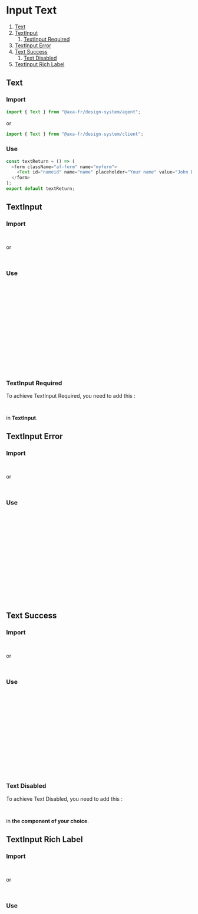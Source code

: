 
# Input Text

1. [Text](#text)
2. [TextInput](#textinput)
   1. [TextInput Required](#textinput-required)
3. [TextInput Error](#textinput-error)
4. [Text Success](#text-success)
   1. [Text Disabled](#text-disabled)
5. [TextInput Rich Label](#textinput-rich-label)

<Meta of={TextStories} />

## Text

### Import

```javascript
import { Text } from "@axa-fr/design-system/agent";
```

or

```javascript
import { Text } from "@axa-fr/design-system/client";
```

### Use

```javascript
const textReturn = () => (
  <form className="af-form" name="myform">
    <Text id="nameid" name="name" placeholder="Your name" value="John Doe" />
  </form>
);
export default textReturn;
```

<Canvas of={TextStories.TextStory} />

<Controls of={TextStories.TextStory} />

## TextInput

### Import

```javascript
import { TextInput } from "@axa-fr/design-system/agent";
```

or

```javascript
import { TextInput } from "@axa-fr/design-system/client";
```

### Use

```javascript
const textInputReturn = () => (
  <form className="af-form" name="myform">
    <TextInput
      id="nameid"
      name="name"
      label="Your name"
      value="John Doe"
      placeholder="Your name"
      helpMessage="Aide à la saisie"
      onChange={(e) => {
        console.log(e);
      }}
    />
  </form>
);
export default textInputReturn;
```

<Canvas of={TextInputStories.TextInputStory} />

<Controls of={TextInputStories.TextInputStory} />

### TextInput Required

To achieve TextInput Required, you need to add this :

```javascript
classModifier = "required";
```

in **TextInput**.

## TextInput Error

### Import

```javascript
import { TextInput } from "@axa-fr/design-system/agent";
```

or

```javascript
import { TextInput } from "@axa-fr/design-system/client";
```

### Use

```javascript
const textInputError = () => (
  <form className="af-form" name="myform">
    <TextInput
      id="nameid"
      name="name"
      label="Your name"
      value="John Doe"
      placeholder="Your name"
      classModifier="required"
      message="The field is required"
      messageType={MessageTypes.error}
      forceDisplayMessage={true}
    />
  </form>
);
export default textInputError;
```

<Canvas of={TextInputStories.TextInputErrorStory} />

## Text Success

### Import

```javascript
import { TextInput } from "@axa-fr/design-system/agent";
```

or

```javascript
import { TextInput } from "@axa-fr/design-system/client";
```

### Use

```javascript
const textSuccess = () => (
  <form className="af-form" name="myform">
    <TextInput
      id="nameid"
      name="name"
      label="Your name"
      value="John Doe"
      placeholder="Your name"
      message="Success Message Type"
      messageType={MessageTypes.success}
      forceDisplayMessage={true}
    />
  </form>
);
export default textSuccess;
```

<Canvas of={TextInputStories.TextInputSuccessStory} />

### Text Disabled

To achieve Text Disabled, you need to add this :

```javascript
disabled = { true };
```

in **the component of your choice**.

## TextInput Rich Label

### Import

```javascript
import { TextInput } from "@axa-fr/design-system/agent";
```

or

```javascript
import { TextInput } from "@axa-fr/design-system/client";
```

### Use

```javascript
const richLabel = (
  <span>
    Place name <i>optional</i>
  </span>
);

const textInputRichLabel = () => (
  <form className="af-form" name="myform">
    <TextInput
      id="nameid"
      name="name"
      label={richLabel}
      value="John Doe"
      placeholder="Your name"
      helpMessage="Aide à la saisie"
      message="The field is required"
      messageType={MessageTypes.error}
      forceDisplayMessage={true}
    />
  </form>
);
export default textInputRichLabel;
```

<Canvas of={TextInputStories.TextInputRichLabelStory} />
